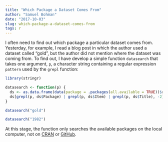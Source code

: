 ```yaml
---
title: "Which Package a Dataset Comes From"
author: "Samuel Bohman"
date: "2017-10-03"
slug: which-package-a-dataset-comes-from
tags: r
---
```


I often need to find out which package a particular dataset comes from. Yesterday, for example, I read a blog post in which the author used a dataset called "gold", but the author did not mention where the dataset was coming from. To find out, I have develop a simple function `datasearch` that takes one argument, `p`, a character string containing a regular expression `pattern` used by the `grepl` function: 

```r
library(stringr)

datasearch <- function(p) {
  ds <- as.data.frame(data(package = .packages(all.available = TRUE))$results)
  ds[grepl(p, ds$Package) | grepl(p, ds$Item) | grepl(p, ds$Title), -2]
}

datasearch("gold")
```

```r
datasearch("1982")
```

At this stage, the function only searches the available packages on the local computer, not on [CRAN](https://cran.r-project.org/) or [GitHub](https://github.com/).   
